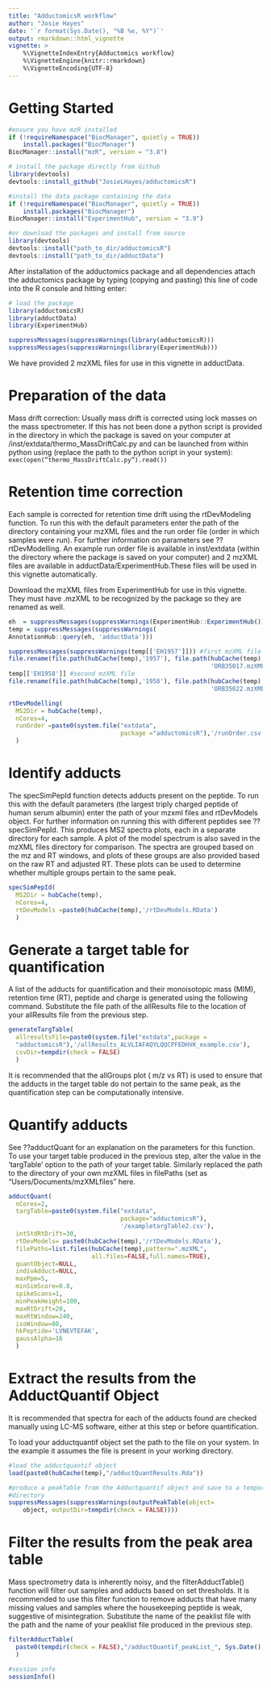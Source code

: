 ```yaml
---
title: "AdductomicsR workflow"
author: "Josie Hayes"
date: '`r format(Sys.Date(), "%B %e, %Y")`'
output: rmarkdown::html_vignette
vignette: >
    %\VignetteIndexEntry{Adductomics workflow}
    %\VignetteEngine{knitr::rmarkdown}
    %\VignetteEncoding{UTF-8}
---
```



# Getting Started


```r
#ensure you have mzR installed
if (!requireNamespace("BiocManager", quietly = TRUE))
    install.packages("BiocManager")
BiocManager::install("mzR", version = "3.8")

# install the package directly from Github
library(devtools)
devtools::install_github("JosieLHayes/adductomicsR")

#install the data package containing the data 
if (!requireNamespace("BiocManager", quietly = TRUE))
    install.packages("BiocManager")
BiocManager::install("ExperimentHub", version = "3.9")

#or download the packages and install from source
library(devtools)
devtools::install("path_to_dir/adductomicsR")
devtools::install("path_to_dir/adductData")

```

After installation of the adductomics package and all dependencies attach
the adductomics package by typing (copying and pasting) 
this line of code into the R console and hitting enter:

```r
# load the package
library(adductomicsR)
library(adductData)
library(ExperimentHub)
```

```r
suppressMessages(suppressWarnings(library(adductomicsR)))
suppressMessages(suppressWarnings(library(ExperimentHub)))

```

We have provided 2 mzXML files for use in this vignette in adductData.

# Preparation of the data
Mass drift correction: Usually mass drift is corrected using lock masses on
the mass spectrometer.
If this has not been done a python script is provided in the directory in 
which the package is saved on your computer at
/inst/extdata/thermo_MassDriftCalc.py and can be launched from within python 
using (replace the path to the python script in your system):
`exec(open(“thermo_MassDriftCalc.py“).read())`

# Retention time correction

Each sample is corrected for retention time drift using the rtDevModeling 
function. To run this with the default parameters enter the path of the
directory containing your mzXML files and the run order file (order in which
samples were run). For further information on parameters see
??rtDevModelling. An example run order file is available in inst/extdata
(within the directory where the package is saved on your computer) and 2
mzXML files are available in adductData/ExperimentHub.These files will
be used in this vignette automatically.

Download the mzXML files from ExperimentHub for use in this vignette. They 
must have .mzXML to be recognized by the package so they are renamed as 
well.

```r
eh  = suppressMessages(suppressWarnings(ExperimentHub::ExperimentHub()))
temp = suppressMessages(suppressWarnings(
AnnotationHub::query(eh, 'adductData')))
```

```r
suppressMessages(suppressWarnings(temp[['EH1957']])) #first mzXML file
file.rename(file.path(hubCache(temp),'1957'), file.path(hubCache(temp),
                                                        'ORB35017.mzXML'))
temp[['EH1958']] #second mzXML file
file.rename(file.path(hubCache(temp),'1958'), file.path(hubCache(temp),
                                                        'ORB35022.mzXML'))
```

```r
rtDevModelling(
  MS2Dir = hubCache(temp),
  nCores=4,
  runOrder =paste0(system.file("extdata", 
                               package ="adductomicsR"),'/runOrder.csv')
  )
```

# Identify adducts

The specSimPepId function detects adducts present on the peptide. To run this
with the default parameters (the largest triply charged peptide of human 
serum albumin) enter the path of your mzxml files and rtDevModels object. For 
further information on running this with different peptides see
??specSimPepId. This produces MS2 spectra plots, each in a separate
directory for each sample. A plot of the model spectrum is also saved in
the mzXML files directory for comparison. The spectra are grouped based 
on the mz and RT windows, and plots of these groups are also provided 
based on the raw RT and adjusted RT. These plots can be used to determine
whether multiple groups pertain to the same peak.
    
```r
specSimPepId(
  MS2Dir = hubCache(temp),
  nCores=4, 
  rtDevModels =paste0(hubCache(temp),'/rtDevModels.RData')
  )
```

# Generate a target table for quantification
A list of the adducts for quantification and their monoisotopic mass (MIM), 
retention time (RT), peptide and charge is generated using the following 
command. Substitute the file path of the allResults file to the location of 
your allResults file from the previous step.

```r

generateTargTable(
  allresultsFile=paste0(system.file("extdata",package =
  "adductomicsR"),'/allResults_ALVLIAFAQYLQQCPFEDHVK_example.csv'),
  csvDir=tempdir(check = FALSE)
  )
```

It is recommended that the allGroups plot ( m/z vs RT) is used to ensure that 
the adducts in the target table do not pertain to the same peak, as the 
quantification step can be computationally intensive.

# Quantify adducts

See ??adductQuant for an explanation on the parameters for this function. To 
use your target table produced in the previous step, alter the value in the 
'targTable' option to the path of your target table. Similarly replaced the 
path to the directory of your own mzXML files in filePaths (set as 
"Users/Documents/mzXMLfiles" here.

```r
adductQuant(
  nCores=2, 
  targTable=paste0(system.file("extdata", 
                               package="adductomicsR"),
                               '/exampletargTable2.csv'), 
  intStdRtDrift=30, 
  rtDevModels= paste0(hubCache(temp),'/rtDevModels.RData'),
  filePaths=list.files(hubCache(temp),pattern=".mzXML",
                       all.files=FALSE,full.names=TRUE),
  quantObject=NULL,
  indivAdduct=NULL,
  maxPpm=5,
  minSimScore=0.8,
  spikeScans=1,
  minPeakHeight=100,
  maxRtDrift=20,
  maxRtWindow=240,
  isoWindow=80,
  hkPeptide='LVNEVTEFAK', 
  gaussAlpha=16
  )

```

# Extract the results from the AdductQuantif Object
It is recommended that spectra for each of the adducts found are checked 
manually using LC-MS software, either at this step or before quantification. 

To load your adductquantif object set the path to the file on your system. In 
the example it assumes the file is present in your working directory.
```r
#load the adductquantif object 
load(paste0(hubCache(temp),"/adductQuantResults.Rda"))

#produce a peakTable from the Adductquantif object and save to a temporary
#directory
suppressMessages(suppressWarnings(outputPeakTable(object=
    object, outputDir=tempdir(check = FALSE))))
```

# Filter the results from the peak area table
Mass spectrometry data is inherently noisy, and the filterAdductTable() 
function will filter out samples and adducts based on set thresholds. It is 
recommended to use this filter function to remove adducts that have many 
missing values and samples where the housekeeping peptide is weak, suggestive 
of misintegration. Substitute the name of the peaklist file with the path and 
the name of your peaklist file produced in the previous step.

```r
filterAdductTable(
  paste0(tempdir(check = FALSE),"/adductQuantif_peakList_", Sys.Date(), ".csv")
  )
```

```r
#session info
sessionInfo()
```